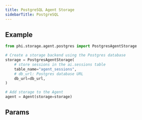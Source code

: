 ```yaml
---
title: PostgreSQL Agent Storage
sidebarTitle: PostgreSQL
---
```


## Example

```python storage.py
from phi.storage.agent.postgres import PostgresAgentStorage

# Create a storage backend using the Postgres database
storage = PostgresAgentStorage(
    # store sessions in the ai.sessions table
    table_name="agent_sessions",
    # db_url: Postgres database URL
    db_url=db_url,
)

# Add storage to the Agent
agent = Agent(storage=storage)
```

## Params

<Snippet file="storage-postgres-params.mdx" />
